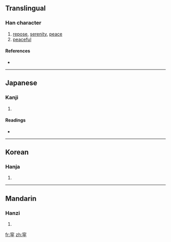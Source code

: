 {{see|寧}}
==Translingual==

===Han character===
{{Han char|rn=40|rad=宀|as=10|sn=13|four=|canj=十心月弓 (JPBN), X十心月弓 (XJPBN)}}

# [[repose]], [[serenity]], [[peace]]
# [[peaceful]]

====References====
* {{Han ref|kx=0290.121|dkj=07277|hdz=20941.051|uh=5BDC|ud=23516}}

----

==Japanese==

===Kanji===
{{ja-kanji|grade=|rs=宀10}}

# {{defn|Japanese}}

====Readings====
* {{ja-readings|on=[[ねい]] (nei), [[にょう]] (nyō)|kun=[[やすい]] (yasui), [[むしろ]] (mushiro), [[なんぞ]] (nanzo)}}

----

==Korean==

===Hanja===
{{ko-hanja|hangeul=[[녕]]|rv=nyeong|mr=nyŏng}}

# {{defn|Korean}}

----

==Mandarin==

===Hanzi===
{{cmn-hanzi|pin=[[níng]] ([[ning2]])|wg=ning<sup>2</sup>}}

# {{defn|Mandarin}}

[[fr:寜]]
[[zh:寜]]